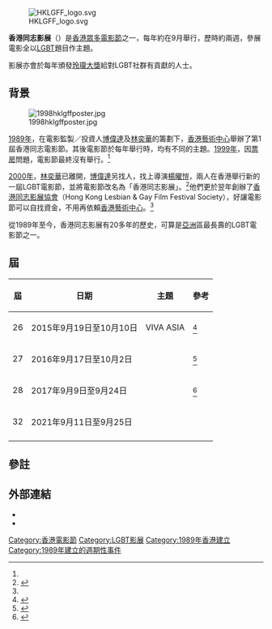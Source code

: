 [[File:HKLGFF_logo.svg|thumb]]

'''香港同志影展'''（{{lang-en|'''Hong Kong Lesbian & Gay Film Festival'''}}）是[[香港電影#香港電影節及獎項|香港眾多電影節]]之一，每年約在9月舉行，歷時約兩週，參展電影全以[[LGBT|LGBT]]題目作主題。

影展亦會於每年頒發[[玲瓏大獎|玲瓏大獎]]給對LGBT社群有貢獻的人士。

== 背景 ==

[[File:1998hklgffposter.jpg|thumb]]

[[1989年電影|1989年]]，在電影監製／投資人[[博偉達|博偉達]]及[[林奕華_(香港)|林奕華]]的籌劃下，[[香港藝術中心|香港藝術中心]]舉辦了第1屆香港同志電影節。其後電影節於每年舉行時，均有不同的主題。[[1999年電影|1999年]]，因[[票房|票房]]問題，電影節最終沒有舉行。<ref name="southernweekend" />

[[2000年電影|2000年]]，[[林奕華_(香港)|林奕華]]已離開，[[博偉達|博偉達]]另找人，找上導演[[楊曜愷|楊曜愷]]，兩人在香港舉行新的一屆LGBT電影節，並將電影節改名為「香港同志影展」。<ref name="southernweekend">{{cite news|title=［电影］是是非非同性恋影展|author=甄晓菲|date=2007-01-11|work=《[[南方周末|南方周末]]》|url=http://www.infzm.com/content/542|deadurl=yes|archiveurl=https://web.archive.org/web/20150426103152/http://www.infzm.com/content/542|archivedate=2015-04-26}}</ref>他們更於翌年創辦了[[香港同志影展協會|香港同志影展協會]]（Hong Kong Lesbian & Gay Film Festival Society），好讓電影節可以自找資金，不用再依賴[[香港藝術中心|香港藝術中心]]。<ref name="southernweekend" />

從1989年至今，香港同志影展有20多年的歷史，可算是[[亞洲|亞洲]]區最長壽的LGBT電影節之一。

== 屆 ==

{| class="wikitable"
|+
! 屆 !! 日期 !! 主題 !! 參考
|-
| 26 || 2015年9月19日至10月10日 || VIVA ASIA || <ref>{{Cite web |url=https://blog.hkmovie6.com/電影新聞/第26屆「香港同志影展」9月19日至10月10日舉行-今年主/ |title=第26屆「香港同志影展」9月19日至10月10日舉行 今年主題「VIVA ASIA」 慶祝亞洲LGBT文化}}</ref>
|-
| 27 || 2016年9月17日至10月2日 ||  || <ref>{{Cite web |url=https://blog.hkmovie6.com/%E9%9B%BB%E5%BD%B1%E6%96%B0%E8%81%9E/film-festival/hklgff-2016/ |title=2016 香港同志影展 HKLGFF (SEPT 17- OCT 2,2016) |accessdate=2017-08-25 |archive-date=2017-08-25 |archive-url=https://web.archive.org/web/20170825062108/https://blog.hkmovie6.com/%E9%9B%BB%E5%BD%B1%E6%96%B0%E8%81%9E/film-festival/hklgff-2016/ |dead-url=no }}</ref>
|-
| 28 || 2017年9月9日至9月24日 ||  || <ref>{{Cite web |url=https://blog.hkmovie6.com/電影新聞/香港同志影展-2017/ |title=【 MOVIE6 新聞 】第28屆「 香港同志影展 」 2017年9月9日至9月24日舉行}}</ref>
|-
| 32 || 2021年9月11日至9月25日 ||  || 
|-
|}

== 參註 ==
{{reflist}}

== 外部連結 ==
* {{official|http://hklgff.hk/}}
* {{Facebook|hklgff}}
{{香港電影}}
[[Category:香港電影節|Category:香港電影節]]
[[Category:LGBT影展|Category:LGBT影展]]
[[Category:1989年香港建立|Category:1989年香港建立]]
[[Category:1989年建立的週期性事件|Category:1989年建立的週期性事件]]